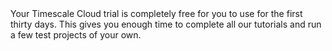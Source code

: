 <highlight type="cloud" header="Try for free on Timescale Cloud" button="Try for free">
Your Timescale Cloud trial is completely free for you to use for the first
thirty days. This gives you enough time to complete all our tutorials and run a
few test projects of your own.
</highlight>

